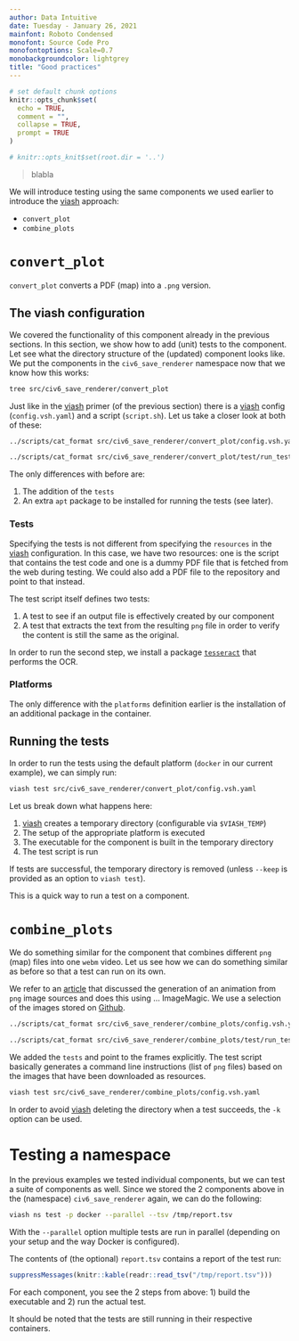 ```yaml
---
author: Data Intuitive
date: Tuesday - January 26, 2021
mainfont: Roboto Condensed
monofont: Source Code Pro
monofontoptions: Scale=0.7
monobackgroundcolor: lightgrey
title: "Good practices"
---
```


```r
# set default chunk options
knitr::opts_chunk$set(
  echo = TRUE,
  comment = "",
  collapse = TRUE,
  prompt = TRUE
)

# knitr::opts_knit$set(root.dir = '..')
```

> blabla

We will introduce testing using the same components we used earlier to introduce the [viash] approach:

- `convert_plot`
- `combine_plots`

# `convert_plot`

`convert_plot` converts a PDF (map) into a `.png` version.

## The viash configuration

We covered the functionality of this component already in the previous sections. In this section, we show how to add (unit) tests to the component. Let see what the directory structure of the (updated) component looks like. We put the components in the `civ6_save_renderer` namespace now that we know how this works:

```sh
tree src/civ6_save_renderer/convert_plot
```

Just like in the [viash] primer (of the previous section) there is a [viash] config (`config.vsh.yaml`) and a script (`script.sh`). Let us take a closer look at both of these:

```sh
../scripts/cat_format src/civ6_save_renderer/convert_plot/config.vsh.yaml
```

```sh
../scripts/cat_format src/civ6_save_renderer/convert_plot/test/run_test.sh
```

The only differences with before are:

1. The addition of the `tests`
2. An extra `apt` package to be installed for running the tests (see later).

### Tests

Specifying the tests is not different from specifying the `resources` in the [viash] configuration. In this case, we have two resources: one is the script that contains the test code and one is a dummy PDF file that is fetched from the web during testing. We could also add a PDF file to the repository and point to that instead.

The test script itself defines two tests:

1. A test to see if an output file is effectively created by our component
2. A test that extracts the text from the resulting `png` file in order to verify the content is still the same as the original.

In order to run the second step, we install a package [`tesseract`] that performs the OCR.

### Platforms

The only difference with the `platforms` definition earlier is the installation of an additional package in the container.

## Running the tests

In order to run the tests using the default platform (`docker` in our current example), we can simply run:

```sh
viash test src/civ6_save_renderer/convert_plot/config.vsh.yaml
```

Let us break down what happens here:

1. [viash] creates a temporary directory (configurable via `$VIASH_TEMP`)
2. The setup of the appropriate platform is executed
3. The executable for the component is built in the temporary directory
4. The test script is run

If tests are successful, the temporary directory is removed (unless `--keep` is provided as an option to `viash test`).

This is a quick way to run a test on a component.

# `combine_plots`

We do something similar for the component that combines different `png` (map) files into one `webm` video. Let us see how we can do something similar as before so that a test can run on its own.

We refer to an [article](http://hplgit.github.io/animate/doc/pub/video.html) that discussed the generation of an animation from `png` image sources and does this using ... ImageMagic. We use a selection of the images stored on [Github](https://github.com/hplgit/animate/tree/master/doc/src/animate/src-animate/testfiles/frames).

```sh
../scripts/cat_format src/civ6_save_renderer/combine_plots/config.vsh.yaml
```

```sh
../scripts/cat_format src/civ6_save_renderer/combine_plots/test/run_test.sh
```

We added the `tests` and point to the frames explicitly. The test script basically generates a command line instructions (list of `png` files) based on the images that have been downloaded as resources.

```sh
viash test src/civ6_save_renderer/combine_plots/config.vsh.yaml
```

In order to avoid [viash] deleting the directory when a test succeeds, the `-k` option can be used.

# Testing a namespace

In the previous examples we tested individual components, but we can test a suite of components as well. Since we stored the 2 components above in the (namespace) `civ6_save_renderer` again, we can do the following:

```sh
viash ns test -p docker --parallel --tsv /tmp/report.tsv
```

With the `--parallel` option multiple tests are run in parallel (depending on your setup and the way Docker is configured).

The contents of (the optional) `report.tsv` contains a report of the test run:

```r
suppressMessages(knitr::kable(readr::read_tsv("/tmp/report.tsv")))
```

For each component, you see the 2 steps from above: 1) build the executable and 2) run the actual test.

It should be noted that the tests are still running in their respective containers.


[viash]: https://github.com/data-intuitive/viash
[`tesseract`]: https://opensource.google/projects/tesseract

